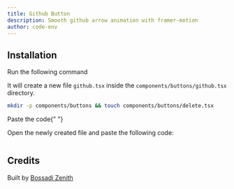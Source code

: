 ```yaml
---
title: Github Button
description: Smooth github arrow animation with framer-motion
author: code-env
---
```


<ComponentPreview name="github-button" />

## Installation

<Steps>

<Step>Run the following command</Step>

It will create a new file `github.tsx` inside the `components/buttons/github.tsx` directory.

```bash
mkdir -p components/buttons && touch components/buttons/delete.tsx
```

<Step>Paste the code</Step>{" "}

Open the newly created file and paste the following code:

```jsx file=<rootDir>/fg/button/github.tsx

```

</Steps>

## Credits

Built by [Bossadi Zenith](https://github.com/code-env)
